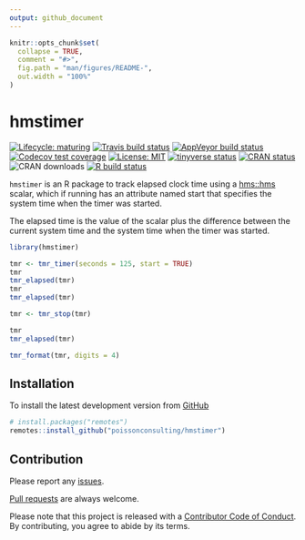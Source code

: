 ```yaml
---
output: github_document
---
```


<!-- README.md is generated from README.Rmd. Please edit that file -->

```r
knitr::opts_chunk$set(
  collapse = TRUE,
  comment = "#>",
  fig.path = "man/figures/README-",
  out.width = "100%"
)
```

# hmstimer

<!-- badges: start -->
[![Lifecycle: maturing](https://img.shields.io/badge/lifecycle-maturing-blue.svg)](https://www.tidyverse.org/lifecycle/#maturing)
[![Travis build status](https://travis-ci.com/poissonconsulting/hmstimer.svg?branch=master)](https://travis-ci.com/poissonconsulting/hmstimer)
[![AppVeyor build status](https://ci.appveyor.com/api/projects/status/github/poissonconsulting/hmstimer?branch=master&svg=true)](https://ci.appveyor.com/project/poissonconsulting/hmstimer)
[![Codecov test coverage](https://codecov.io/gh/poissonconsulting/hmstimer/branch/master/graph/badge.svg)](https://codecov.io/gh/poissonconsulting/hmstimer?branch=master)
[![License: MIT](https://img.shields.io/badge/License-MIT-green.svg)](https://opensource.org/licenses/MIT)
[![tinyverse status](https://tinyverse.netlify.com/badge/hmstimer)](https://CRAN.R-project.org/package=hmstimer)
[![CRAN status](https://www.r-pkg.org/badges/version/hmstimer)](https://cran.r-project.org/package=hmstimer)
![CRAN downloads](https://cranlogs.r-pkg.org/badges/hmstimer)
[![R build status](https://github.com/poissonconsulting/hmstimer/workflows/R-CMD-check/badge.svg)](https://github.com/poissonconsulting/hmstimer/actions)
<!-- badges: end -->

`hmstimer` is an R package to 
track elapsed clock time using a [hms::hms](https://github.com/tidyverse/hms) scalar, which if running has an attribute named start that specifies the system time when the timer was started.

The elapsed time is the value of the scalar plus the difference between the current system time and the system time when the timer was started.

```r
library(hmstimer)

tmr <- tmr_timer(seconds = 125, start = TRUE)
tmr
tmr_elapsed(tmr)
tmr
tmr_elapsed(tmr)

tmr <- tmr_stop(tmr)

tmr
tmr_elapsed(tmr)

tmr_format(tmr, digits = 4)
```

## Installation

To install the latest development version from [GitHub](https://github.com/poissonconsulting/hmstimer)
```r
# install.packages("remotes")
remotes::install_github("poissonconsulting/hmstimer")
```


## Contribution

Please report any [issues](https://github.com/poissonconsulting/hmstimer/issues).

[Pull requests](https://github.com/poissonconsulting/hmstimer/pulls) are always welcome.

Please note that this project is released with a [Contributor Code of Conduct](https://poissonconsulting.github.io/hmstimer/CODE_OF_CONDUCT.html).
By contributing, you agree to abide by its terms.
